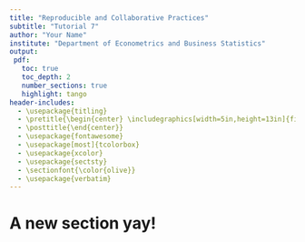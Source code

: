 ```yaml
---
title: "Reproducible and Collaborative Practices"
subtitle: "Tutorial 7"
author: "Your Name"
institute: "Department of Econometrics and Business Statistics"
output: 
 pdf:
   toc: true
   toc_depth: 2
   number_sections: true
   highlight: tango
header-includes: 
  - \usepackage{titling}
  - \pretitle{\begin{center} \includegraphics[width=5in,height=13in]{figs/front.jpg}\LARGE\\}
  - \posttitle{\end{center}}
  - \usepackage{fontawesome}
  - \usepackage[most]{tcolorbox}
  - \usepackage{xcolor}
  - \usepackage{sectsty}
  - \sectionfont{\color{olive}}
  - \usepackage{verbatim}
---
```



# A new section yay!